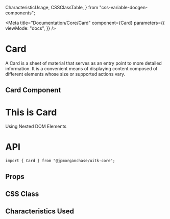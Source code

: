   CharacteristicUsage,
  CSSClassTable,
} from "css-variable-docgen-components";

<Meta
  title="Documentation/Core/Card"
  component={Card}
  parameters={{
    viewMode: "docs",
  }}
/>

# Card

A Card is a sheet of material that serves as an entry point to more detailed information. It is a convenient means of displaying content composed of different elements whose size or supported actions vary.

## Card Component

<Canvas>
  <Story name="Card" decorators={[withFlexGap]}>
    <Card>
      <div>
        <h1>This is Card</h1>
        <span>Using Nested DOM Elements</span>
      </div>
    </Card>
  </Story>
</Canvas>

# API

```
import { Card } from "@jpmorganchase/uitk-core";
```

## Props

<ArgsTable of={Card} />

## CSS Class

<CSSClassTable of={Card} />

## Characteristics Used

<CharacteristicUsage of={Card} />
